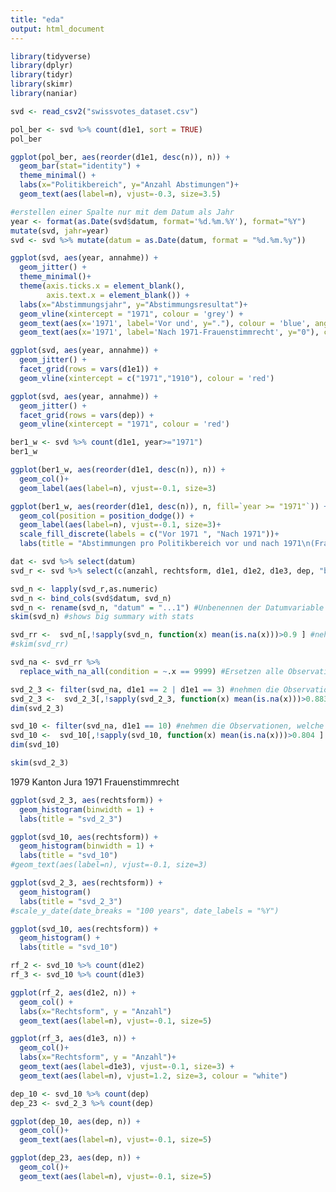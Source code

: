 ```yaml
---
title: "eda"
output: html_document
---
```


```r
library(tidyverse)
library(dplyr)
library(tidyr)
library(skimr)
library(naniar)

svd <- read_csv2("swissvotes_dataset.csv")
```

```r
pol_ber <- svd %>% count(d1e1, sort = TRUE)
pol_ber

ggplot(pol_ber, aes(reorder(d1e1, desc(n)), n)) +
  geom_bar(stat="identity") + 
  theme_minimal() +
  labs(x="Politikbereich", y="Anzahl Abstimungen")+
  geom_text(aes(label=n), vjust=-0.3, size=3.5)

```

```r
#erstellen einer Spalte nur mit dem Datum als Jahr
year <- format(as.Date(svd$datum, format='%d.%m.%Y'), format="%Y")
mutate(svd, jahr=year)
svd <- svd %>% mutate(datum = as.Date(datum, format = "%d.%m.%y"))
```

```r
ggplot(svd, aes(year, annahme)) + 
  geom_jitter() + 
  theme_minimal()+
  theme(axis.ticks.x = element_blank(), 
        axis.text.x = element_blank()) +
  labs(x="Abstimmungsjahr", y="Abstimmungsresultat")+
  geom_vline(xintercept = "1971", colour = 'grey') +
  geom_text(aes(x='1971', label='Vor und', y="."), colour = 'blue', angle=90, vjust=-1.2, text=element_text(size = 3)) +
  geom_text(aes(x='1971', label='Nach 1971-Frauenstimmrecht', y="0"), colour = 'hotpink', angle=90, vjust=1.2, text=element_text(size = 3))

ggplot(svd, aes(year, annahme)) + 
  geom_jitter() + 
  facet_grid(rows = vars(d1e1)) + 
  geom_vline(xintercept = c("1971","1910"), colour = 'red')

ggplot(svd, aes(year, annahme)) + 
  geom_jitter() + 
  facet_grid(rows = vars(dep)) + 
  geom_vline(xintercept = "1971", colour = 'red')
```

```r
ber1_w <- svd %>% count(d1e1, year>="1971")
ber1_w 

ggplot(ber1_w, aes(reorder(d1e1, desc(n)), n)) + 
  geom_col()+ 
  geom_label(aes(label=n), vjust=-0.1, size=3)

ggplot(ber1_w, aes(reorder(d1e1, desc(n)), n, fill=`year >= "1971"`)) + 
  geom_col(position = position_dodge()) +
  geom_label(aes(label=n), vjust=-0.1, size=3)+
  scale_fill_discrete(labels = c("Vor 1971 ", "Nach 1971"))+
  labs(title = "Abstimmungen pro Politikbereich vor und nach 1971\n(Frauenstimmrecht)", x="Politikbereich", y="Anzahl Abstimungen", fill="Anzahl\nAbstimmungen")


```


```r
dat <- svd %>% select(datum)
svd_r <- svd %>% select(c(anzahl, rechtsform, d1e1, d1e2, d1e3, dep, "br-pos", legislatur, "bv-pos", "nr-pos", nrja, nrnein, "sr-pos", srja, srnein, "dat-force", dauer_bv, sammelfrist, unter_g, "p-fdp":"p-bpuk", "w-fdp":"w-ubrige", "ja-lager", "nein-lager", "keinepar-summe", "leer-summe", "freigabe-summe", "neutral-summe", "unbekannt-summe", "inserate-ja", "inserate-nein", "inserate-jaanteil", "mediares-tot", "mediares-d", "mediares-f", "mediaton-tot", "mediaton-d", "mediaton-f", volk, stand, annahme, bet, ungultig, gultig, "volkja-proz", "kt-ja", "kt-nein", ktjaproz, matches("..-bet"), matches("..-japroz"), matches("..-annahme")))

svd_n <- lapply(svd_r,as.numeric)
svd_n <- bind_cols(svd$datum, svd_n) 
svd_n <- rename(svd_n, "datum" = "...1") #Unbenennen der Datumvariable
skim(svd_n) #shows big summary with stats
```

```r
svd_rr <-  svd_n[,!sapply(svd_n, function(x) mean(is.na(x)))>0.9 ] #nehmen nur Variablen denen nicht mehr als 90% der Daten fehlen. 
#skim(svd_rr)

svd_na <- svd_rr %>% 
  replace_with_na_all(condition = ~.x == 9999) #Ersetzen alle Observationen welche 9999 haben (zu dieser Zeit nicht existieren) mit NA. Damit haben wir ein besseres Bild wie die Variable organisiert ist. 
```

```r
svd_2_3 <- filter(svd_na, d1e1 == 2 | d1e1 == 3) #nehmen die Observationen, welche dem Politikbereich 2 oder 3 angehören
svd_2_3 <-  svd_2_3[,!sapply(svd_2_3, function(x) mean(is.na(x)))>0.883 ]  #nehmen nur Variablen denen nicht mehr als 88.3%% der Daten fehlen. Wert von Mediaton
dim(svd_2_3)

svd_10 <- filter(svd_na, d1e1 == 10) #nehmen die Observationen, welche dem Politikbereich 10 angehören
svd_10 <-  svd_10[,!sapply(svd_10, function(x) mean(is.na(x)))>0.804 ] #80.4% Wert von Mediaton
dim(svd_10)

skim(svd_2_3)
```
1979 Kanton Jura
1971 Frauenstimmrecht

```r
ggplot(svd_2_3, aes(rechtsform)) +
  geom_histogram(binwidth = 1) + 
  labs(title = "svd_2_3") 

ggplot(svd_10, aes(rechtsform)) +
  geom_histogram(binwidth = 1) + 
  labs(title = "svd_10") 
#geom_text(aes(label=n), vjust=-0.1, size=3)
```

```r
ggplot(svd_2_3, aes(rechtsform)) +
  geom_histogram()
  labs(title = "svd_2_3") 
#scale_y_date(date_breaks = "100 years", date_labels = "%Y")

ggplot(svd_10, aes(rechtsform)) +
  geom_histogram() + 
  labs(title = "svd_10") 
```

```r
rf_2 <- svd_10 %>% count(d1e2)
rf_3 <- svd_10 %>% count(d1e3)

ggplot(rf_2, aes(d1e2, n)) + 
  geom_col() + 
  labs(x="Rechtsform", y = "Anzahl")
  geom_text(aes(label=n), vjust=-0.1, size=5)

ggplot(rf_3, aes(d1e3, n)) + 
  geom_col()+ 
  labs(x="Rechtsform", y = "Anzahl")+ 
  geom_text(aes(label=d1e3), vjust=-0.1, size=3) +
  geom_text(aes(label=n), vjust=1.2, size=3, colour = "white")
```
```r
dep_10 <- svd_10 %>% count(dep)
dep_23 <- svd_2_3 %>% count(dep)

ggplot(dep_10, aes(dep, n)) +
  geom_col()+ 
  geom_text(aes(label=n), vjust=-0.1, size=5)

ggplot(dep_23, aes(dep, n)) +
  geom_col()+ 
  geom_text(aes(label=n), vjust=-0.1, size=5)
```




